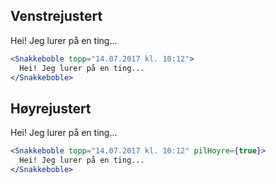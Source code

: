 
## Venstrejustert

<Example>
  <Snakkeboble topp="14.07.2017 kl. 10:12">
    Hei! Jeg lurer på en ting...
  </Snakkeboble>
</Example>

```jsx
<Snakkeboble topp="14.07.2017 kl. 10:12">
  Hei! Jeg lurer på en ting...
</Snakkeboble>
```

## Høyrejustert

<Example>
  <Snakkeboble topp="14.07.2017 kl. 10:12" pilHoyre={true}>
    Hei! Jeg lurer på en ting...
  </Snakkeboble>
</Example>

```jsx
<Snakkeboble topp="14.07.2017 kl. 10:12" pilHoyre={true}>
  Hei! Jeg lurer på en ting...
</Snakkeboble>
```
